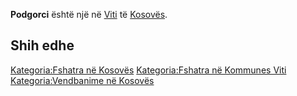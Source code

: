 {{Fshat në 
 | Emri                = Podgorci
 | EmriAlt                = 
 | NAME_SHORT_FORM=      
 | NAME_GENERIC=      
 | NAME_SORT_NAME_RO=      PODGORCI
 | FULL_NAME_RO = Podgorci
 | FULL_NAME_ND_RO=Podgorci
 | SORT_NAME_RG=PODGORCI
 | FULL_NAME_RG=Podgorci
 | FULL_NAME_ND_RG=Podgorci
 | SRP_NAME_SHORT_FORM=      
 | SRP_NAME_GENERIC=      
 | SRP_NAME_SORT_NAME_RO=      
 | SRP_FULL_NAME_RO = 
 | SRP_FULL_NAME_ND_RO=
 | SRP_SORT_NAME_RG=
 | SRP_FULL_NAME_RG=
 | SRP_FULL_NAME_ND_RG=
 | Emri (Rasa dhanore) = 
 | Figura              = 
 | Shteti              = Kosovo
 | Komuna              = Viti
 | Kodi postar         = 
 | Sipërfaqja          = 

 | Popullsia           = 

 | Regj. i popullsisë  = 
 | Dend. e popullsisë  = 
 | Faqja zyrtare       = 
 <!--- Koordinatat ----> 
 | Gjerësia            = 42.317778
 | Gjatësia            = 21.408333
 | Lartësia            = 
}}
'''Podgorci''' është një [[]] në [[Viti]] të [[Kosovës]].

<!-- == Gjeografia == -->
<!-- == Historia == -->
<!-- == Demografia == -->
== Shih edhe ==
{{Komuna Viti}}
{{Kosovo-Administrata-Cung}}

[[Kategoria:Fshatra në Kosovës]]
[[Kategoria:Fshatra në Kommunes Viti]]
[[Kategoria:Vendbanime në Kosovës]]